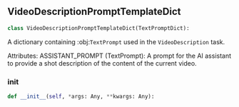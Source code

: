 <a id="camel.prompts.video_description_prompt"></a>

<a id="camel.prompts.video_description_prompt.VideoDescriptionPromptTemplateDict"></a>

## VideoDescriptionPromptTemplateDict

```python
class VideoDescriptionPromptTemplateDict(TextPromptDict):
```

A dictionary containing :obj:`TextPrompt` used in the `VideoDescription`
task.

Attributes:
ASSISTANT_PROMPT (TextPrompt): A prompt for the AI assistant to
provide a shot description of the content of the current video.

<a id="camel.prompts.video_description_prompt.VideoDescriptionPromptTemplateDict.__init__"></a>

### __init__

```python
def __init__(self, *args: Any, **kwargs: Any):
```

